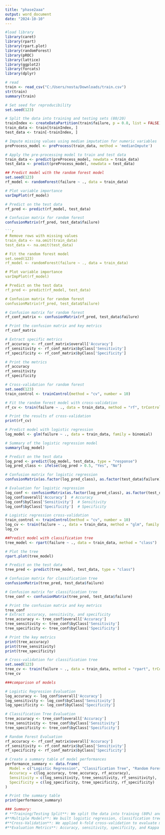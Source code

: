 ---
title: "phase2aaa"
output: word_document
date: "2024-10-10"
---

```{r}
#load library
library(caret)
library(rpart)
library(rpart.plot)
library(randomForest)
library(pROC)
library(lattice)
library(ggplot2)
library(forcats)  
library(dplyr)
```
```{r}
# read
train <- read_csv("C:/Users/nosta/Downloads/train.csv")
str(train)
summary(train)
```
```{r}
# Set seed for reproducibility
set.seed(123)

# Split the data into training and testing sets (80/20)
trainIndex <- createDataPartition(train$failure, p = 0.8, list = FALSE)
train_data <- train[trainIndex, ]
test_data <- train[-trainIndex, ]


```
```{r}
# Impute missing values using median imputation for numeric variables
preProcess_model <- preProcess(train_data, method = 'medianImpute')

# Apply the pre-processing model to train and test data
train_data <- predict(preProcess_model, newdata = train_data)
test_data <- predict(preProcess_model, newdata = test_data)

## Predict model with the random forest model
set.seed(123)
rf_model <- randomForest(failure ~ ., data = train_data)

# Plot variable importance
varImpPlot(rf_model)

# Predict on the test data
rf_pred <- predict(rf_model, test_data)

# Confusion matrix for random forest
confusionMatrix(rf_pred, test_data$failure)

```

```{r}

```{r}
# Remove rows with missing values
train_data <- na.omit(train_data)
test_data <- na.omit(test_data)

# Fit the random forest model
set.seed(123)
rf_model <- randomForest(failure ~ ., data = train_data)

# Plot variable importance
varImpPlot(rf_model)

# Predict on the test data
rf_pred <- predict(rf_model, test_data)

# Confusion matrix for random forest
confusionMatrix(rf_pred, test_data$failure)

```
```{r}
# Confusion matrix for random forest
rf_conf_matrix <- confusionMatrix(rf_pred, test_data$failure)

# Print the confusion matrix and key metrics
rf_conf_matrix

# Extract specific metrics
rf_accuracy <- rf_conf_matrix$overall['Accuracy']
rf_sensitivity <- rf_conf_matrix$byClass['Sensitivity']
rf_specificity <- rf_conf_matrix$byClass['Specificity']

# Print the metrics
rf_accuracy
rf_sensitivity
rf_specificity

```
```{r}
# Cross-validation for random forest
set.seed(123)
train_control <- trainControl(method = "cv", number = 10)

# Fit the random forest model with cross-validation
rf_cv <- train(failure ~ ., data = train_data, method = "rf", trControl = train_control)

# Print the results of cross-validation
print(rf_cv)

```

```{r}
# Predict model with logistic regression
log_model <- glm(failure ~ ., data = train_data, family = binomial)

# Summary of the logistic regression model
summary(log_model)

# Predict on the test data
log_pred <- predict(log_model, test_data, type = "response")
log_pred_class <- ifelse(log_pred > 0.5, "Yes", "No")

# Confusion matrix for logistic regression
confusionMatrix(as.factor(log_pred_class), as.factor(test_data$failure))

```
```{r}
# Evaluation for logistic regression
log_conf <- confusionMatrix(as.factor(log_pred_class), as.factor(test_data$failure))
log_conf$overall['Accuracy']  # Accuracy
log_conf$byClass['Sensitivity']  # Sensitivity
log_conf$byClass['Specificity']  # Specificity

```
```{r}
# Logistic regression cross-validation
train_control <- trainControl(method = "cv", number = 10)
log_cv <- train(failure ~ ., data = train_data, method = "glm", family = binomial, trControl = train_control)
log_cv

```

```{r}
##Predict model with classification tree
tree_model <- rpart(failure ~ ., data = train_data, method = "class")

# Plot the tree
rpart.plot(tree_model)

# Predict on the test data
tree_pred <- predict(tree_model, test_data, type = "class")

# Confusion matrix for classification tree
confusionMatrix(tree_pred, test_data$failure)


```
```{r}

# Confusion matrix for classification tree
tree_conf <- confusionMatrix(tree_pred, test_data$failure)

# Print the confusion matrix and key metrics
tree_conf
# Extract accuracy, sensitivity, and specificity
tree_accuracy <- tree_conf$overall['Accuracy']
tree_sensitivity <- tree_conf$byClass['Sensitivity']
tree_specificity <- tree_conf$byClass['Specificity']

# Print the key metrics
print(tree_accuracy)
print(tree_sensitivity)
print(tree_specificity)

```
```{r}
# Cross-validation for classification tree
set.seed(123)
tree_cv <- train(failure ~ ., data = train_data, method = "rpart", trControl = train_control)
tree_cv

```

```{r}
###comparison of models

# Logistic Regression Evaluation
log_accuracy <- log_conf$overall['Accuracy']
log_sensitivity <- log_conf$byClass['Sensitivity']
log_specificity <- log_conf$byClass['Specificity']

# Classification Tree Evaluation
tree_accuracy <- tree_conf$overall['Accuracy']
tree_sensitivity <- tree_conf$byClass['Sensitivity']
tree_specificity <- tree_conf$byClass['Specificity']

# Random Forest Evaluation
rf_accuracy <- rf_conf_matrix$overall['Accuracy']
rf_sensitivity <- rf_conf_matrix$byClass['Sensitivity']
rf_specificity <- rf_conf_matrix$byClass['Specificity']

# Create a summary table of model performances
performance_summary <- data.frame(
  Model = c("Logistic Regression", "Classification Tree", "Random Forest"),
  Accuracy = c(log_accuracy, tree_accuracy, rf_accuracy),
  Sensitivity = c(log_sensitivity, tree_sensitivity, rf_sensitivity),
  Specificity = c(log_specificity, tree_specificity, rf_specificity)
)

# Print the summary table
print(performance_summary)

```
```{r}

### Summary:
# **Training/Testing Split**: We split the data into training (80%) and testing (20%).
#**Multiple Models**: We built logistic regression, classification tree, and random forest models.
#**Cross-Validation**: We applied k-fold cross-validation to evaluate model robustness.
#**Evaluation Metrics**: Accuracy, sensitivity, specificity, and Kappa were used to evaluate model performance.

```

